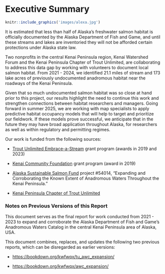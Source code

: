 # Executive Summary {.unnumbered}

```r
knitr::include_graphics('images/alexa.jpg')
```

::: {.callout-note appearance="simple"}
It is estimated that less than half of Alaska's freshwater salmon habitat is officially documented by the Alaska Department of Fish and Game, and until these streams and lakes are inventoried they will not be afforded certain protections under Alaska state law.

Two nonprofits in the central Kenai Peninsula region, Kenai Watershed Forum and the Kenai Peninsula Chapter of Trout Unlimited, are collaborating to address this data gap by working with volunteers to document local salmon habitat. From 2021 - 2024, we identified 21.1 miles of stream and 173 lake acres of previously undocumented anadromous habitat near the roadways of the Kenai Peninsula.

Given that so much undocumented salmon habitat was so close at hand prior to this project, our results highlight the need to continue this work and strengthen connections between habitat researchers and managers. Going forward in summer 2025, we are working with map specialists to apply predictive habitat occupancy models that will help to target and prioritize our fieldwork. If these models prove successful, we anticipate that in the future they may have broad application throughout Alaska, for researchers as well as within regulatory and permitting regimes.
:::

Our work is funded from the following sources:

-   [Trout Unlimited Embrace-a-Stream](https://www.embraceastream.org/) grant program (awards in 2019 and 2023)

-   [Kenai Community Foundation](https://www.kenaicommunityfoundation.org/) grant program (award in 2019)

-   [Alaska Sustainable Salmon Fund](http://www.akssf.org/About.aspx) project #54014, "Expanding and Corroborating the Known Extent of Anadromous Waters Throughout the Kenai Peninsula."

-   [Kenai Peninsula Chapter of Trout Unlimited](https://kenaipeninsula.tu.org/)

### Notes on Previous Versions of this Report {.unnumbered}

This document serves as the final report for work conducted from 2021 - 2023 to expand and corroborate the Alaska Department of Fish and Game's Anadromous Waters Catalog in the central Kenai Peninsula area of Alaska, USA.

This document combines, replaces, and updates the following two previous reports, which can be disregarded as earlier versions:

-   <https://bookdown.org/kwfwqx/tu_awc_expansion/>

-   <https://bookdown.org/kwfwqx/awc_expansion/>
